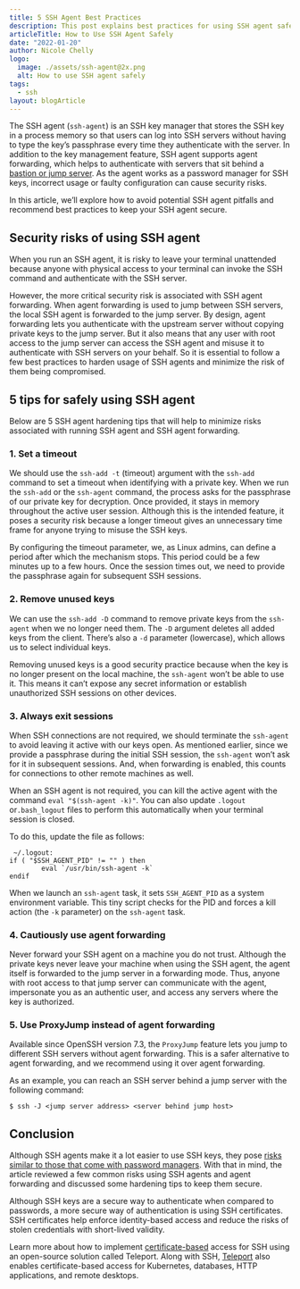```yaml
---
title: 5 SSH Agent Best Practices
description: This post explains best practices for using SSH agent safely.
articleTitle: How to Use SSH Agent Safely
date: "2022-01-20"
author: Nicole Chelly
logo:
  image: ./assets/ssh-agent@2x.png
  alt: How to use SSH agent safely
tags:
  - ssh
layout: blogArticle
---
```


The SSH agent (`ssh-agent`) is an SSH key manager that stores the SSH key in a process memory so that users can log into SSH servers without having to type the key’s passphrase every time they authenticate with the server. In addition to the key management feature, SSH agent supports agent forwarding, which helps to authenticate with servers that sit behind a [bastion or jump server](https://goteleport.com/blog/do-we-still-need-a-bastion/). As the agent works as a password manager for SSH keys, incorrect usage or faulty configuration can cause security risks.

In this article, we’ll explore how to avoid potential SSH agent pitfalls and recommend best practices to keep your SSH agent secure.

## Security risks of using SSH agent

When you run an SSH agent, it is risky to leave your terminal unattended because anyone with physical access to your terminal can invoke the SSH command and authenticate with the SSH server.

However, the more critical security risk is associated with SSH agent forwarding. When agent forwarding is used to jump between SSH servers, the local SSH agent is forwarded to the jump server. By design, agent forwarding lets you authenticate with the upstream server without copying private keys to the jump server. But it also means that any user with root access to the jump server can access the SSH agent and misuse it to authenticate with SSH servers on your behalf. So it is essential to follow a few best practices to harden usage of SSH agents and minimize the risk of them being compromised.

## 5 tips for safely using SSH agent

Below are 5 SSH agent hardening tips that will help to minimize risks associated with running SSH agent and SSH agent forwarding.

### 1. Set a timeout

We should use the `ssh-add -t` (timeout) argument with the `ssh-add` command to set a timeout when identifying with a private key. When we run the `ssh-add` or the `ssh-agent` command, the process asks for the passphrase of our private key for decryption. Once provided, it stays in memory throughout the active user session. Although this is the intended feature, it poses a security risk because a longer timeout gives an unnecessary time frame for anyone trying to misuse the SSH keys.

By configuring the timeout parameter, we, as Linux admins, can define a period after which the mechanism stops. This period could be a few minutes up to a few hours. Once the session times out, we need to provide the passphrase again for subsequent SSH sessions.

### 2. Remove unused keys

We can use the `ssh-add -D` command to remove private keys from the `ssh-agent` when we no longer need them. The `-D` argument deletes all added keys from the client. There’s also a `-d` parameter (lowercase), which allows us to select individual keys.

Removing unused keys is a good security practice because when the key is no longer present on the local machine, the `ssh-agent` won’t be able to use it. This means it can’t expose any secret information or establish unauthorized SSH sessions on other devices.

### 3. Always exit sessions

When SSH connections are not required, we should terminate the `ssh-agent` to avoid leaving it active with our keys open. As mentioned earlier, since we provide a passphrase during the initial SSH session, the `ssh-agent` won’t ask for it in subsequent sessions. And, when forwarding is enabled, this counts for connections to other remote machines as well.

When an SSH agent is not required, you can kill the active agent with the command `eval "$(ssh-agent -k)"`. You can also update `.logout` or`.bash_logout` files to perform this automatically when your terminal session is closed.

To do this, update the file as follows:

```
 ~/.logout:
if ( "$SSH_AGENT_PID" != "" ) then
        eval `/usr/bin/ssh-agent -k`
endif
```

When we launch an `ssh-agent` task, it sets `SSH_AGENT_PID` as a system environment variable. This tiny script checks for the PID and forces a kill action (the `-k` parameter) on the `ssh-agent` task.

### 4. Cautiously use agent forwarding

Never forward your SSH agent on a machine you do not trust. Although the private keys never leave your machine when using the SSH agent, the agent itself is forwarded to the jump server in a forwarding mode. Thus, anyone with root access to that jump server can communicate with the agent, impersonate you as an authentic user, and access any servers where the key is authorized.

### 5. Use ProxyJump instead of agent forwarding

Available since OpenSSH version 7.3, the `ProxyJump` feature lets you jump to different SSH servers without agent forwarding. This is a safer alternative to agent forwarding, and we recommend using it over agent forwarding.

As an example, you can reach an SSH server behind a jump server with the following command:

```
$ ssh -J <jump server address> <server behind jump host>
```

## Conclusion

Although SSH agents make it a lot easier to use SSH keys, they pose [risks similar to those that come with password managers](https://goteleport.com/blog/no-passwords/). With that in mind, the article reviewed a few common risks using SSH agents and agent forwarding and discussed some hardening tips to keep them secure.

Although SSH keys are a secure way to authenticate when compared to passwords, a more secure way of authentication is using SSH certificates. SSH certificates help enforce identity-based access and reduce the risks of stolen credentials with short-lived validity.

Learn more about how to implement [certificate-based](https://goteleport.com/how-it-works/certificate-based-authentication-ssh-kubernetes/) access for SSH using an open-source solution called Teleport. Along with SSH, [Teleport](https://goteleport.com/pricing/) also enables certificate-based access for Kubernetes, databases, HTTP applications, and remote desktops.
